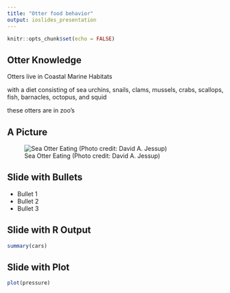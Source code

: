 ```yaml
---
title: "Otter food behavior"
output: ioslides_presentation
---
```


```r
knitr::opts_chunk$set(echo = FALSE)
```

## Otter Knowledge

 Otters live in Coastal Marine Habitats
 
 with a diet consisting of sea urchins, snails, clams, mussels, crabs, scallops, fish, barnacles, octopus, and squid
 
 these otters are in zoo's
 
 
## A Picture

![Sea Otter Eating (Photo credit: David A. Jessup)](https://www.seaotters.com/wp-content/uploads/2012/08/640x360-olive-eating-black-abalone.jpg)

## Slide with Bullets

- Bullet 1
- Bullet 2
- Bullet 3

## Slide with R Output

```r
summary(cars)
```

## Slide with Plot

```r
plot(pressure)
```


